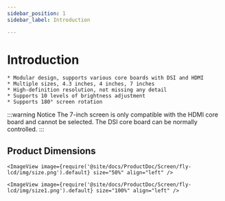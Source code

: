 ```yaml
---
sidebar_position: 1
sidebar_label: Introduction

---
```



# Introduction

    * Modular design, supports various core boards with DSI and HDMI
    * Multiple sizes, 4.3 inches, 4 inches, 7 inches
    * High-definition resolution, not missing any detail
    * Supports 10 levels of brightness adjustment
    * Supports 180° screen rotation

:::warning Notice
The 7-inch screen is only compatible with the HDMI core board and cannot be selected. The DSI core board can be normally controlled.
:::

## Product Dimensions

    <ImageView image={require('@site/docs/ProductDoc/Screen/fly-lcd/img/size.png').default} size="50%" align="left" />

    <ImageView image={require('@site/docs/ProductDoc/Screen/fly-lcd/img/size1.png').default} size="100%" align="left" />